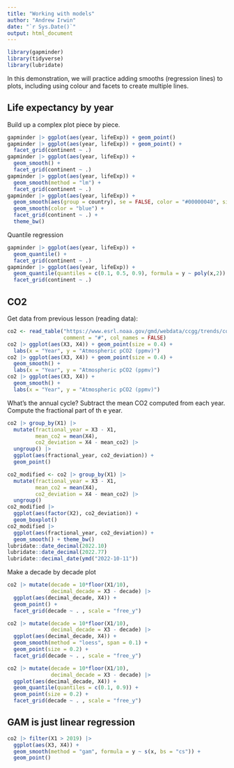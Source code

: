 ```yaml
---
title: "Working with models"
author: "Andrew Irwin"
date: "`r Sys.Date()`"
output: html_document
---
```


```r
library(gapminder)
library(tidyverse)
library(lubridate)
```


In this demonstration, we will practice adding smooths (regression lines) to plots, including using colour and facets to create multiple lines.

## Life expectancy by year

Build up a complex plot piece by piece.

```r
gapminder |> ggplot(aes(year, lifeExp)) + geom_point()
gapminder |> ggplot(aes(year, lifeExp)) + geom_point() + 
  facet_grid(continent ~ .)
gapminder |> ggplot(aes(year, lifeExp)) + 
  geom_smooth() + 
  facet_grid(continent ~ .)
gapminder |> ggplot(aes(year, lifeExp)) + 
  geom_smooth(method = "lm") + 
  facet_grid(continent ~ .)
gapminder |> ggplot(aes(year, lifeExp)) + 
  geom_smooth(aes(group = country), se = FALSE, color = "#00000040", size = 0.4) + 
  geom_smooth(color = "blue") + 
  facet_grid(continent ~ .) + 
  theme_bw()

```

Quantile regression

```r
gapminder |> ggplot(aes(year, lifeExp)) + 
  geom_quantile() + 
  facet_grid(continent ~ .)
gapminder |> ggplot(aes(year, lifeExp)) + 
  geom_quantile(quantiles = c(0.1, 0.5, 0.9), formula = y ~ poly(x,2)) + 
  facet_grid(continent ~ .)
```

## CO2

Get data from previous lesson (reading data):

```r
co2 <- read_table("https://www.esrl.noaa.gov/gmd/webdata/ccgg/trends/co2/co2_mm_mlo.txt",
                  comment = "#", col_names = FALSE)
co2 |> ggplot(aes(X3, X4)) + geom_point(size = 0.4) + 
  labs(x = "Year", y = "Atmospheric pCO2 (ppmv)")
co2 |> ggplot(aes(X3, X4)) + geom_point(size = 0.4) +
  geom_smooth() + 
  labs(x = "Year", y = "Atmospheric pCO2 (ppmv)")
co2 |> ggplot(aes(X3, X4)) +
  geom_smooth() + 
  labs(x = "Year", y = "Atmospheric pCO2 (ppmv)")
```

What's the annual cycle?
Subtract the mean CO2 computed from each year. Compute the fractional part of th e year.

```r
co2 |> group_by(X1) |>
  mutate(fractional_year = X3 - X1, 
         mean_co2 = mean(X4),
         co2_deviation = X4 - mean_co2) |>
  ungroup() |>
  ggplot(aes(fractional_year, co2_deviation)) + 
  geom_point()
```


```r
co2_modified <- co2 |> group_by(X1) |>
  mutate(fractional_year = X3 - X1, 
         mean_co2 = mean(X4),
         co2_deviation = X4 - mean_co2) |>
  ungroup() 
co2_modified |>
  ggplot(aes(factor(X2), co2_deviation)) + 
  geom_boxplot()
co2_modified |>
  ggplot(aes(fractional_year, co2_deviation)) + 
  geom_smooth() + theme_bw()
lubridate::date_decimal(2022.10)
lubridate::date_decimal(2022.77)
lubridate::decimal_date(ymd("2022-10-11"))
```

Make a decade by decade plot

```r
co2 |> mutate(decade = 10*floor(X1/10),
              decimal_decade = X3 - decade) |>
  ggplot(aes(decimal_decade, X4)) + 
  geom_point() + 
  facet_grid(decade ~ . , scale = "free_y")
```


```r
co2 |> mutate(decade = 10*floor(X1/10),
              decimal_decade = X3 - decade) |>
  ggplot(aes(decimal_decade, X4)) + 
  geom_smooth(method = "loess", span = 0.1) + 
  geom_point(size = 0.2) + 
  facet_grid(decade ~ . , scale = "free_y")
```

```r
co2 |> mutate(decade = 10*floor(X1/10),
              decimal_decade = X3 - decade) |>
  ggplot(aes(decimal_decade, X4)) + 
  geom_quantile(quantiles = c(0.1, 0.9)) + 
  geom_point(size = 0.2) + 
  facet_grid(decade ~ . , scale = "free_y")
```

## GAM is just linear regression

```r
co2 |> filter(X1 > 2019) |>
  ggplot(aes(X3, X4)) + 
  geom_smooth(method = "gam", formula = y ~ s(x, bs = "cs")) +
  geom_point()
```
